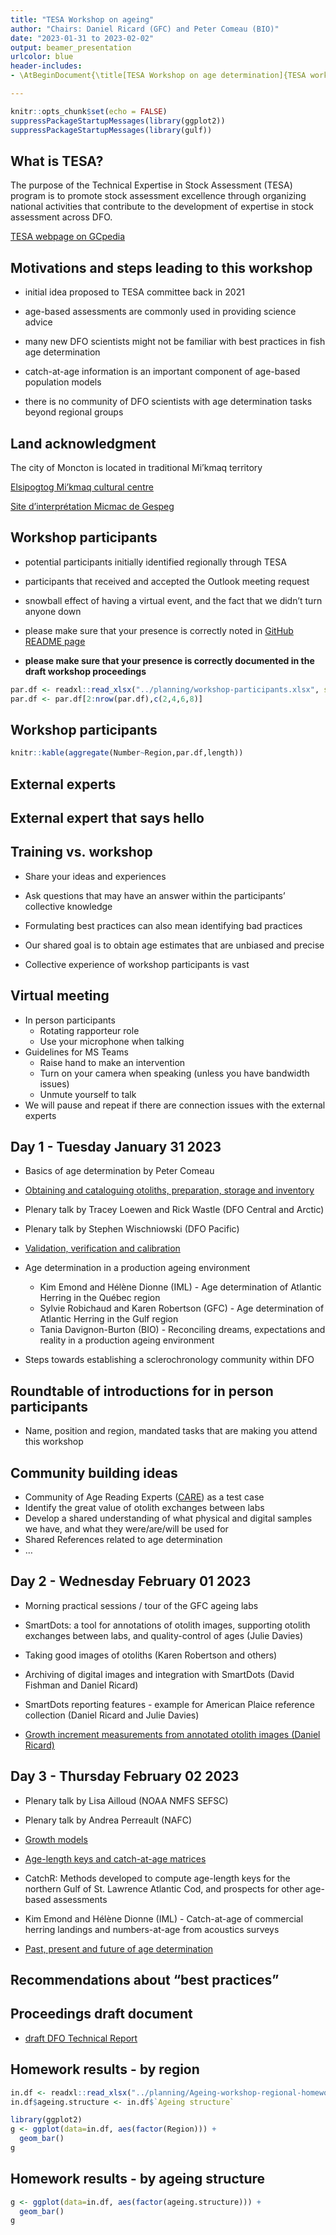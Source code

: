 ```yaml
---
title: "TESA Workshop on ageing"
author: "Chairs: Daniel Ricard (GFC) and Peter Comeau (BIO)"
date: "2023-01-31 to 2023-02-02"
output: beamer_presentation
urlcolor: blue
header-includes:
- \AtBeginDocument{\title[TESA Workshop on age determination]{TESA workshop - Best practices in age determination}}

---
```


```r
knitr::opts_chunk$set(echo = FALSE)
suppressPackageStartupMessages(library(ggplot2))
suppressPackageStartupMessages(library(gulf))
```

## What is TESA?

The purpose of the Technical Expertise in Stock Assessment (TESA) program is to promote stock assessment excellence through organizing national activities that contribute to the development of expertise in stock assessment across DFO.
 
[TESA webpage on GCpedia](https://www.gcpedia.gc.ca/wiki/DFO_Science_TESA_ETES)

## Motivations and steps leading to this workshop

- initial idea proposed to TESA committee back in 2021
- age-based assessments are commonly used in providing science advice
- many new DFO scientists might not be familiar with best practices in fish age determination
- catch-at-age information is an important component of age-based population models

- there is no community of DFO scientists with age determination tasks beyond regional groups


## Land acknowledgment

The city of Moncton is located in traditional Mi'kmaq territory


[Elsipogtog Mi'kmaq cultural centre](https://heritagepathtour.com/)

[Site d’interprétation Micmac de Gespeg](http://www.micmacgespeg.ca/)


## Workshop participants

- potential participants initially identified regionally through TESA
- participants that received and accepted the Outlook meeting request
- snowball effect of having a virtual event, and the fact that we didn't turn anyone down
- please make sure that your presence is correctly noted in [GitHub README page](https://github.com/TESA-workshops/ageing-best-practices-2023)

- __please make sure that your presence is correctly documented in the draft workshop proceedings__


```r
par.df <- readxl::read_xlsx("../planning/workshop-participants.xlsx", sheet = "for-README", skip=1)
par.df <- par.df[2:nrow(par.df),c(2,4,6,8)]
```

## Workshop participants

```r
knitr::kable(aggregate(Number~Region,par.df,length))
```

## External experts
\includegraphics[width=0.55\textwidth]{julie.png}

\includegraphics[width=1.0\textwidth]{lisa.png}

## External expert that says hello

\begin{columns}
\column{0.3\textwidth}
\begin{small}
Hi Dan and Peter,

As you can see from these photos, I am having a miserable time here, so the least you can do is to toast me in my time of despair...

All the best,

Steve
\end{small}
\column{0.7\textwidth}
\begin{center}
\includegraphics[width=0.8\textwidth]{campana.png}
\includegraphics[width=0.5\textwidth]{campana2.png}
\end{center}

\end{columns}

## Training vs. workshop

- Share your ideas and experiences
- Ask questions that may have an answer within the participants' collective knowledge 
- Formulating best practices can also mean identifying bad practices
- Our shared goal is to obtain age estimates that are unbiased and precise

- Collective experience of workshop participants is vast


## Virtual meeting

- In person participants
  - Rotating rapporteur role
  - Use your microphone when talking
  
- Guidelines for MS Teams 
  - Raise hand to make an intervention
  - Turn on your camera when speaking (unless you have bandwidth issues)
  - Unmute yourself to talk

- We will pause and repeat if there are connection issues with the external experts


## Day 1 - Tuesday January 31 2023

- Basics of age determination by Peter Comeau

- [Obtaining and cataloguing otoliths, preparation, storage and inventory](./preparation-storage-inventory.pdf)

- Plenary talk by Tracey Loewen and Rick Wastle (DFO Central and Arctic)

- Plenary talk by Stephen Wischniowski (DFO Pacific)

- [Validation, verification and calibration](./validation-verification-calibration.pdf)

- Age determination in a production ageing environment
  - Kim Emond and Hélène Dionne (IML) - Age determination of Atlantic Herring in the Québec region
  - Sylvie Robichaud and Karen Robertson (GFC) - Age determination of Atlantic Herring in the Gulf region
  - Tania Davignon-Burton (BIO) - Reconciling dreams, expectations and reality in a production ageing environment

- Steps towards establishing a sclerochronology community within DFO

## Roundtable of introductions for in person participants

- Name, position and region, mandated tasks that are making you attend this workshop

## Community building ideas

- Community of Age Reading Experts ([CARE](https://care.psmfc.org/)) as a test case
- Identify the great value of otolith exchanges between labs
- Develop a shared understanding of what physical and digital samples we have, and what they were/are/will be used for
- Shared References related to age determination
- ...

## Day 2 - Wednesday February 01 2023

- Morning practical sessions / tour of the GFC ageing labs

- SmartDots: a tool for annotations of otolith images, supporting otolith exchanges between labs, and quality-control of ages (Julie Davies)

- Taking good images of otoliths (Karen Robertson and others)

- Archiving of digital images and integration with SmartDots (David Fishman and Daniel Ricard)

- SmartDots reporting features - example for American Plaice reference collection (Daniel Ricard and Julie Davies)

- [Growth increment measurements from annotated otolith images (Daniel Ricard)](images-SmartDots-increments..pdf)



## Day 3 - Thursday February 02 2023

- Plenary talk by Lisa Ailloud (NOAA NMFS SEFSC)

- Plenary talk by Andrea Perreault (NAFC)

- [Growth models](./growth-models.pdf)

- [Age-length keys and catch-at-age matrices](./age-length-keys.pdf)

- CatchR: Methods developed to compute age-length keys for the northern Gulf of St. Lawrence Atlantic Cod, and prospects for other age-based assessments

- Kim Emond and Hélène Dionne (IML) - Catch-at-age of commercial herring landings and numbers-at-age from acoustics surveys

- [Past, present and future of age determination](./past-present-future.pdf)

## Recommendations about "best practices"


## Proceedings draft document

- [draft DFO Technical Report](../proceedings/_book/techreport-english.pdf)


## Homework results - by region

```r
in.df <- readxl::read_xlsx("../planning/Ageing-workshop-regional-homework-all-regions.xlsx", skip=3)
in.df$ageing.structure <- in.df$`Ageing structure`
```

```r
library(ggplot2)
g <- ggplot(data=in.df, aes(factor(Region))) +
  geom_bar()
g
```

## Homework results - by ageing structure

```r
g <- ggplot(data=in.df, aes(factor(ageing.structure))) +
  geom_bar()
g
```
